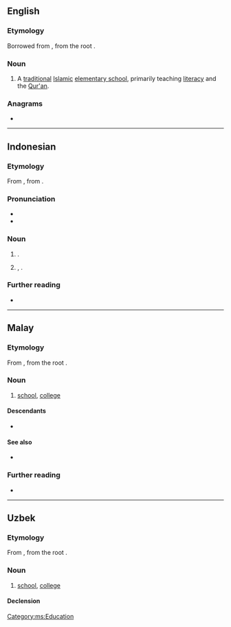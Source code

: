 ==English==
{{wiki}}

===Etymology===
Borrowed from {{bor|en|ar|مَكْتَب}}, from the root {{ar-root|ك|ت|ب|nocat=1}}.

===Noun===
{{en-noun}}

# A [[traditional]] [[Islamic]] [[elementary school]], primarily teaching [[literacy]] and the [[Qur'an]].

===Anagrams===
* {{anagrams|en|a=aabkmt|tambak}}

----

==Indonesian==
{{wikipedia||lang=id}}

===Etymology===
From {{inh|id|ms|maktab}}, from {{der|id|ar|مَكْتَب}}.

===Pronunciation===
* {{IPA|id|[ˈmak̚t̪ap̚]}}
* {{hyphenation|id|mak|tab}}

===Noun===
{{id-noun|head=|pl=maktab-maktab}}

# {{rfv-sense|id}} {{lb|id|dialect}} {{l|en|school}}.
#: {{syn|id|madrasah|sekolah}}
# {{lb|id|hajj}} {{l|en|office}}, {{l|en|buro}}.
#: {{syn|id|kantor|lembaga|biro}}

===Further reading===
* {{R:KBBI Daring}}

----
==Malay==

===Etymology===
From {{bor|ms|ar|مَكْتَب}}, from the root {{ar-root|ك|ت|ب|nocat=1}}.

===Noun===
{{ms-noun|j=مکتب}}

# [[school]], [[college]]

====Descendants====
* {{desc|id|bor=1|maktab}}

====See also====
* {{l|ms|sekolah}}

===Further reading===
* {{R:PRPM}}

[[Category:ms:Education]]

----

==Uzbek==
{{uz-variant|c=мактаб|r=maktab|a=}}

===Etymology===
From {{der|uz|ar|مَكْتَب}}, from the root {{ar-root|ك|ت|ب|nocat=1}}.

===Noun===
{{uz-noun}}

# [[school]], [[college]]

====Declension====
{{uz-decl-noun}}
